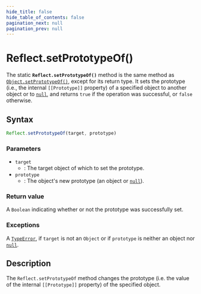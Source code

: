 ```yaml
---
hide_title: false
hide_table_of_contents: false
pagination_next: null
pagination_prev: null
---
```

# Reflect.setPrototypeOf()

The static
**`Reflect.setPrototypeOf()`** method is the same method as
[`Object.setPrototypeOf()`](../../globals/Object/setPrototypeOf.md), except for its return type. It sets the
prototype (i.e., the internal `[[Prototype]]` property) of a specified
object to another object or to [`null`](https://developer.mozilla.org/docs/Web/JavaScript/Reference/Operators/null), and returns `true` if
the operation was successful, or `false` otherwise.

## Syntax

```js
Reflect.setPrototypeOf(target, prototype)
```

### Parameters

- `target`
  - : The target object of which to set the prototype.
- `prototype`
  - : The object's new prototype (an object or [`null`](https://developer.mozilla.org/docs/Web/JavaScript/Reference/Operators/null)).

### Return value

A `Boolean` indicating whether or not the prototype was successfully set.

### Exceptions

A [`TypeError`](../../globals/TypeError/TypeError.md), if `target` is not an
`Object` or if `prototype` is neither an object nor
[`null`](https://developer.mozilla.org/docs/Web/JavaScript/Reference/Operators/null).

## Description

The `Reflect.setPrototypeOf` method changes the prototype (i.e. the value of
the internal `[[Prototype]]` property) of the specified object.

